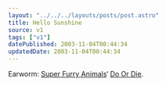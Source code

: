 ```yaml
---
layout: "../../../layouts/posts/post.astro"
title: Hello Sunshine
source: v1
tags: ["v1"]
datePublished: 2003-11-04T00:44:34
updatedDate: 2003-11-04T00:44:34
---
```


Earworm: [Super Furry Animals][1]&#8216; [Do Or Die][2].

[1]: http://www.superfurry.com/ "Official SFA site"
[2]: http://www.superfurry.org/info.php?q=doordie&t=lyrics "Super Furry Animals: Do Or Die (lyrics)"
